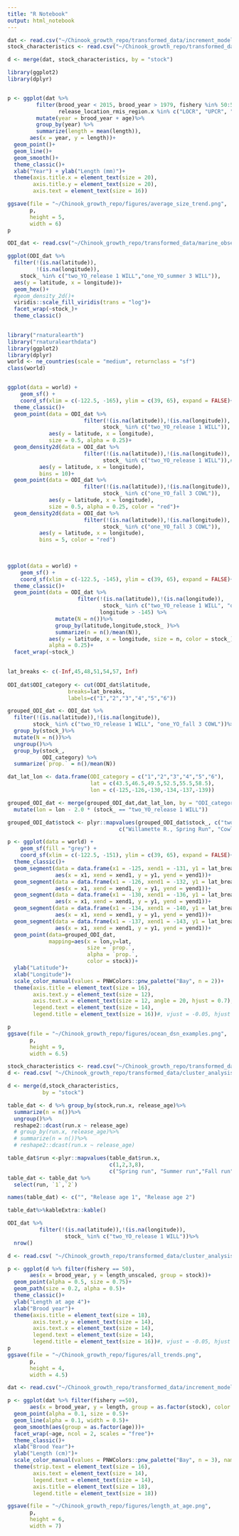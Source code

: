 ```yaml
---
title: "R Notebook"
output: html_notebook
---
```


```r
dat <- read.csv("~/Chinook_growth_repo/transformed_data/increment_model_data_individual_observation.csv")
stock_characteristics <- read.csv("~/Chinook_growth_repo/transformed_data/stock_characteristics_data.csv")
```

```r
d <- merge(dat, stock_characteristics, by = "stock")
```

```r
library(ggplot2)
library(dplyr)


p <- ggplot(dat %>% 
         filter(brood_year < 2015, brood_year > 1979, fishery %in% 50:59,
                release_location_rmis_region.x %in% c("LOCR", "UPCR", "CECR", "SNAK"))%>%
         mutate(year = brood_year + age)%>%
         group_by(year) %>%
         summarize(length = mean(length)), 
       aes(x = year, y = length))+
  geom_point()+
  geom_line()+
  geom_smooth()+
  theme_classic()+
  xlab("Year") + ylab("Length (mm)")+
  theme(axis.title.x = element_text(size = 20), 
        axis.title.y = element_text(size = 20),
        axis.text = element_text(size = 16))

ggsave(file = "~/Chinook_growth_repo/figures/average_size_trend.png",
       p,
       height = 5,
       width = 6)
p
```


```r
ODI_dat <- read.csv("~/Chinook_growth_repo/transformed_data/marine_observations.csv")
```


```r
ggplot(ODI_dat %>%
  filter(!(is.na(latitude)),
         !(is.na(longitude)),
    stock_ %in% c("two_YO_release 1 WILL","one_YO_summer 3 WILL")),
  aes(y = latitude, x = longitude))+
  geom_hex()+
  #geom_density_2d()+
  viridis::scale_fill_viridis(trans = "log")+
  facet_wrap(~stock_)+
  theme_classic()
  
```



```r
library("rnaturalearth")
library("rnaturalearthdata")
library(ggplot2)
library(dplyr)
world <- ne_countries(scale = "medium", returnclass = "sf")
class(world)


ggplot(data = world) +
    geom_sf() +
    coord_sf(xlim = c(-122.5, -165), ylim = c(39, 65), expand = FALSE)+
  theme_classic()+
  geom_point(data = ODI_dat %>%
                        filter(!(is.na(latitude)),!(is.na(longitude)),
                              stock_ %in% c("two_YO_release 1 WILL")),
             aes(y = latitude, x = longitude),
             size = 0.5, alpha = 0.25)+
  geom_density2d(data = ODI_dat %>%
                        filter(!(is.na(latitude)),!(is.na(longitude)),
                              stock_ %in% c("two_YO_release 1 WILL")),#,"one_YO_fall 3 COWL")),
          aes(y = latitude, x = longitude),
          bins = 10)+
  geom_point(data = ODI_dat %>%
                        filter(!(is.na(latitude)),!(is.na(longitude)),
                              stock_ %in% c("one_YO_fall 3 COWL")),
             aes(y = latitude, x = longitude),
             size = 0.5, alpha = 0.25, color = "red")+
  geom_density2d(data = ODI_dat %>%
                        filter(!(is.na(latitude)),!(is.na(longitude)),
                              stock_ %in% c("one_YO_fall 3 COWL")),
          aes(y = latitude, x = longitude),
          bins = 5, color = "red")
  
  
```

```r
ggplot(data = world) +
    geom_sf() +
    coord_sf(xlim = c(-122.5, -145), ylim = c(39, 65), expand = FALSE)+
  theme_classic()+
  geom_point(data = ODI_dat %>%
                      filter(!(is.na(latitude)),!(is.na(longitude)),
                              stock_ %in% c("two_YO_release 1 WILL", "one_YO_fall 3 COWL"), 
                             longitude > -145) %>%
               mutate(N = n())%>%
               group_by(latitude,longitude,stock_ )%>%
               summarize(n = n()/mean(N)),
             aes(y = latitude, x = longitude, size = n, color = stock_),
             alpha = 0.25)+
  facet_wrap(~stock_)
 

```
```r

lat_breaks <- c(-Inf,45,48,51,54,57, Inf)
  
ODI_dat$ODI_category <- cut(ODI_dat$latitude, 
                   breaks=lat_breaks, 
                   labels=c("1","2","3","4","5","6"))

grouped_ODI_dat <- ODI_dat %>% 
  filter(!(is.na(latitude)),!(is.na(longitude)),
        stock_ %in% c("two_YO_release 1 WILL", "one_YO_fall 3 COWL"))%>%
  group_by(stock_)%>%
  mutate(N = n())%>%
  ungroup()%>%
  group_by(stock_,
           ODI_category) %>%
  summarize(`prop.` = n()/mean(N))

dat_lat_lon <- data.frame(ODI_category = c("1","2","3","4","5","6"),
                          lat = c(43.5,46.5,49.5,52.5,55.5,58.5),
                          lon = c(-125,-126,-130,-134,-137,-139))

grouped_ODI_dat <- merge(grouped_ODI_dat,dat_lat_lon, by = "ODI_category") %>%
  mutate(lon = lon - 2.0 * (stock_ == "two_YO_release 1 WILL"))

grouped_ODI_dat$stock <- plyr::mapvalues(grouped_ODI_dat$stock_, c("two_YO_release 1 WILL", "one_YO_fall 3 COWL"),
                                   c("Willamette R., Spring Run", "Cowlitz R., Fall Run"))

```

```r

p <- ggplot(data = world) +
    geom_sf(fill = "grey") +
    coord_sf(xlim = c(-122.5, -151), ylim = c(39, 65), expand = FALSE)+
  theme_classic()+
  geom_segment(data = data.frame(x1 = -125, xend1 = -131, y1 = lat_breaks[2], yend1 = lat_breaks[2]),
               aes(x = x1, xend = xend1, y = y1, yend = yend1))+
  geom_segment(data = data.frame(x1 = -126, xend1 = -132, y1 = lat_breaks[3], yend1 = lat_breaks[3]),
               aes(x = x1, xend = xend1, y = y1, yend = yend1))+
  geom_segment(data = data.frame(x1 = -130, xend1 = -136, y1 = lat_breaks[4], yend1 = lat_breaks[4]),
               aes(x = x1, xend = xend1, y = y1, yend = yend1))+
  geom_segment(data = data.frame(x1 = -134, xend1 = -140, y1 = lat_breaks[5], yend1 = lat_breaks[5]),
               aes(x = x1, xend = xend1, y = y1, yend = yend1))+
  geom_segment(data = data.frame(x1 = -137, xend1 = -143, y1 = lat_breaks[6], yend1 = lat_breaks[6]),
               aes(x = x1, xend = xend1, y = y1, yend = yend1))+
  geom_point(data=grouped_ODI_dat,
             mapping=aes(x = lon,y=lat,
                         size = `prop.`, 
                         alpha = `prop.`,
                         color = stock))+
  ylab("Latitude")+
  xlab("Longitude")+
  scale_color_manual(values = PNWColors::pnw_palette("Bay", n = 2))+
  theme(axis.title = element_text(size = 16),
        axis.text.y = element_text(size = 12),
        axis.text.x = element_text(size = 12, angle = 20, hjust = 0.7),
        legend.text = element_text(size = 14),
        legend.title = element_text(size = 16))#, vjust = -0.05, hjust = 0.1

p
ggsave(file = "~/Chinook_growth_repo/figures/ocean_dsn_examples.png",
       p,
       height = 9,
       width = 6.5)

```

```r
stock_characteristics <- read.csv("~/Chinook_growth_repo/transformed_data/stock_characteristics_data.csv")
d <- read.csv( "~/Chinook_growth_repo/transformed_data/cluster_analysis_data.csv")

d <- merge(d,stock_characteristics,
           by = "stock")
```



```r
table_dat <- d %>% group_by(stock,run.x, release_age)%>%
  summarize(n = n())%>%
  ungroup()%>%
  reshape2::dcast(run.x ~ release_age)
  # group_by(run.x, release_age)%>%
  # summarize(n = n())%>%
  # reshape2::dcast(run.x ~ release_age)

table_dat$run <-plyr::mapvalues(table_dat$run.x, 
                                c(1,2,3,8), 
                                c("Spring run", "Summer run","Fall run", "Late fall run"))
table_dat <- table_dat %>% 
  select(run, `1`,`2`)

names(table_dat) <- c("", "Release age 1", "Release age 2")

table_dat%>%kableExtra::kable()
```

```r
ODI_dat %>%
          filter(!(is.na(latitude)),!(is.na(longitude)),
                  stock_ %in% c("two_YO_release 1 WILL"))%>%
  nrow()
```



```r
d <- read.csv( "~/Chinook_growth_repo/transformed_data/cluster_analysis_data.csv")

```


```r
p <- ggplot(d %>% filter(fishery == 50), 
       aes(x = brood_year, y = length_unscaled, group = stock))+
  geom_point(alpha = 0.5, size = 0.75)+
  geom_path(size = 0.2, alpha = 0.5)+
  theme_classic()+
  ylab("Length at age 4")+
  xlab("Brood year")+
  theme(axis.title = element_text(size = 18),
        axis.text.y = element_text(size = 14),
        axis.text.x = element_text(size = 14),
        legend.text = element_text(size = 14),
        legend.title = element_text(size = 16))#, vjust = -0.05, hjust = 0.1
p
ggsave(file = "~/Chinook_growth_repo/figures/all_trends.png",
       p,
       height = 4,
       width = 4.5)


```

```r
dat <- read.csv("~/Chinook_growth_repo/transformed_data/increment_model_data.csv")
```

```r
p <- ggplot(dat %>% filter(fishery ==50), 
       aes(x = brood_year, y = length, group = as.factor(stock), color = as.factor(age)))+
  geom_point(alpha = 0.1, size = 0.5)+
  geom_line(alpha = 0.1, width = 0.5)+
  geom_smooth(aes(group = as.factor(age)))+
  facet_wrap(~age, ncol = 2, scales = "free")+
  theme_classic()+
  xlab("Brood Year")+
  ylab("Length (cm)")+
  scale_color_manual(values = PNWColors::pnw_palette("Bay", n = 3), name = "Age")+
  theme(strip.text = element_text(size = 16), 
        axis.text = element_text(size = 14),
        legend.text = element_text(size = 14),
        axis.title = element_text(size = 18),
        legend.title = element_text(size = 18))

ggsave(file = "~/Chinook_growth_repo/figures/length_at_age.png",
       p,
       height = 6,
       width = 7)
```




